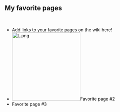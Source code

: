 
==My favorite pages==
 
* Add links to your favorite pages on the wiki here!
* [[File:L.png|thumb|220x220px]]Favorite page #2
* Favorite page #3